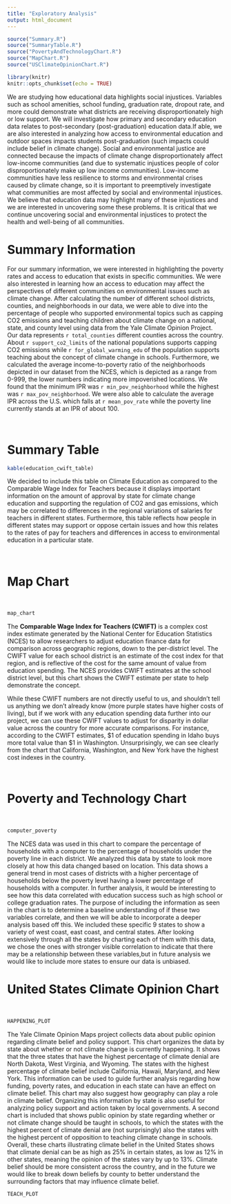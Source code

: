 ```yaml
---
title: "Exploratory Analysis"
output: html_document
---
```

```r
source("Summary.R")
source("SummaryTable.R")
source("PovertyAndTechnologyChart.R")
source("MapChart.R")
source("USClimateOpinionChart.R")
```
```r
library(knitr)
knitr::opts_chunk$set(echo = TRUE)
```


We are studying how educational data highlights social injustices. Variables
such as school amenities, school funding, graduation rate, dropout rate, and 
more could demonstrate what districts are receiving disproportionately high
or low support. We will investigate how primary and secondary education data 
relates to post-secondary (post-graduation) education data.If able, we are also 
interested in analyzing how access to environmental education and outdoor spaces
impacts students post-graduation (such impacts could include belief in climate 
change). Social and environmental justice are connected because the impacts of
climate change disproportionately affect low-income communities (and due to 
systematic injustices people of color disproportionately make up low income 
communities). Low-income communities have less resilience to storms and 
environmental crises caused by climate change, so it is important to 
preemptively investigate what communities are most affected by social and
environmental injustices. We believe that education data may highlight many of 
these injustices and we are interested in uncovering some these problems. It is 
critical that we continue uncovering social and environmental injustices to 
protect the health and well-being of all communities.


# Summary Information

For our summary information, we were interested in highlighting the poverty
rates and access to education that exists in specific communities. We were also
interested in learning how an access to education may affect the perspectives of
different communities on environmental issues such as climate change. After
calculating the number of different school districts, counties, and
neighborhoods in our data, we were able to dive into the percentage of people
who supported environmental topics such as capping CO2 emissions and teaching
children about climate change on a national, state, and county level using data
from the Yale Climate Opinion Project. Our data represents `r total_counties`
different counties across the country. About `r support_co2_limits` of the
national populations supports capping CO2 emissions while
`r for_global_warming_edu` of the population supports teaching about the concept
of climate change in schools. Furthermore, we calculated the average
income-to-poverty ratio of the neighborhoods depicted in our dataset from the
NCES, which is depicted as a range from 0-999, the lower numbers indicating more
impoverished locations. We found that the minimum IPR was
`r min_pov_neighborhood` while the highest was `r max_pov_neighborhood`. We were
also able to calculate the average IPR across the U.S. which falls at
`r mean_pov_rate` while the poverty line currently stands at an IPR of about
100. 

\  

# Summary Table
```r
kable(education_cwift_table)
```

We decided to include this table on Climate Education as compared to the
Comparable Wage Index for Teachers because it displays important information on
the amount of approval by state for climate change education and supporting the
regulation of CO2 and gas emissions, which may be correlated to differences in
the regional variations of salaries for teachers in different states.
Furthermore, this table reflects how people in different states may support or
oppose certain issues and how this relates to the rates of pay for teachers and
differences in access to environmental education in a particular state. 

\  

# Map Chart
\  
```r
map_chart
```

The **Comparable Wage Index for Teachers (CWIFT)** is a complex cost index
estimate generated by the National Center for Education Statistics (NCES) to
allow researchers to adjust education finance data for comparison across
geographic regions, down to the per-district level. The CWIFT value for each
school district is an estimate of the cost index for that region, and is
reflective of the cost for the same amount of value from education spending. The
NCES provides CWIFT estimates at the school district level, but this chart shows
the CWIFT estimate per state to help demonstrate the concept.

While these CWIFT numbers are not directly useful to us, and shouldn't tell us
anything we don't already know (more purple states have higher costs of living),
but if we work with any education spending data further into our project, we can
use these CWIFT values to adjust for disparity in dollar value across the
country for more accurate comparisons. For instance, according to the CWIFT
estimates, \$1 of education spending in Idaho buys more total value than \$1 in
Washington. Unsurprisingly, we can see clearly from the chart that California,
Washington, and New York have the highest cost indexes in the country.

\

# Poverty and Technology Chart
\  
```r
computer_poverty
```

The NCES data was used in this chart to compare the percentage of 
households with a computer to the percentage of households under the poverty
line in each district. We analyzed this data by state to look more closely at 
how this data changed based on location. This data shows a general trend in most
cases of districts with a higher percentage of households below the poverty 
level having a lower percentage of households with a computer. In further 
analysis, it would be interesting to see how this data correlated with education
success such as high school or college graduation rates. The purpose of
including the information as seen in the chart is to determine a baseline
understanding of if these two variables correlate, and then we will be able to
incorporate a deeper analysis based off this. We included these specific 9
states to show a variety of west coast, east coast, and central states. After
looking extensively through all the states by charting each of them with this
data, we chose the ones with stronger visible correlation to indicate that there
may be a relationship  between these variables,but in future analysis we would
like to include more states to ensure our data is unbiased.

# United States Climate Opinion Chart
\  
```r
HAPPENING_PLOT
```

The Yale Climate Opinion Maps project collects data about public opinion 
regarding climate belief and policy support. This chart organizes the data by 
state about whether or not climate change is currently happening. It shows that 
the three states that have the highest percentage of climate denial are
North Dakota, West Virginia, and Wyoming. The states with the highest percentage
of climate belief include California, Hawaii, Maryland, and New York. This
information can be used to guide further analysis regarding how funding,
poverty rates, and education in each state can have an effect on climate belief. 
This chart may also suggest how geography can play a role in climate belief. 
Organizing this information by state is also useful for analyzing policy support
and action taken by local governments. A second chart is included that shows 
public opinion by state regarding whether or not climate change should be taught
in schools, to which the states with the highest percent of climate denial
are (not surprisingly) also the states with the highest percent of opposition to 
teaching climate change in schools. Overall, these charts illustrating climate
belief in the United States shows that climate denial can be as high as 25% in 
certain states, as low as 12% in other states, meaning the opinion of the states 
vary by up to 13%. Climate belief should be more consistent across the country, 
and in the future we would like to break down beliefs by county to better 
understand the surrounding factors that may influence climate belief.

```r
TEACH_PLOT
```